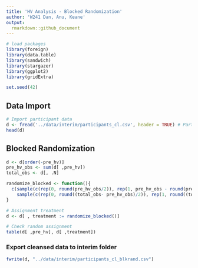 ```yaml
---
title: 'HV Analysis - Blocked Randomization'
author: 'W241 Dan, Anu, Keane' 
output:
  rmarkdown::github_document
---
```


```r
# load packages 
library(foreign)
library(data.table)
library(sandwich)
library(stargazer)
library(ggplot2)
library(gridExtra)

set.seed(42)
```

## Data Import

```r
# Import participant data
d <- fread('../data/interim/participants_cl.csv', header = TRUE) # Participant pre-treatment survey
head(d)
```

## Blocked Randomization

```r
d <- d[order(-pre_hv)]
pre_hv_obs <- sum(d[ ,pre_hv])
total_obs <- d[, .N]

randomize_blocked <- function(){
  c(sample(c(rep(0, round(pre_hv_obs/2)), rep(1, pre_hv_obs - round(pre_hv_obs/2)))), #group A
    sample(c(rep(0, round((total_obs- pre_hv_obs)/2)), rep(1, round((total_obs- pre_hv_obs)/2))))) #group B
}

# Assignment treatment
d <- d[ , treatment := randomize_blocked()]

# Check random assignment
table(d[ ,pre_hv], d[ ,treatment])
```

### Export cleansed data to interim folder

```r
fwrite(d, "../data/interim/participants_cl_blkrand.csv")
```
